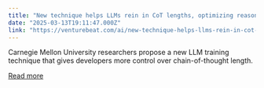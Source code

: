 ```yaml
---
title: "New technique helps LLMs rein in CoT lengths, optimizing reasoning without exploding compute costs"
date: "2025-03-13T19:11:47.000Z"
link: "https://venturebeat.com/ai/new-technique-helps-llms-rein-in-cot-lengths-optimizing-reasoning-without-exploding-compute-costs/"
---
```


Carnegie Mellon University researchers propose a new LLM training technique that gives developers more control over chain-of-thought length.

[Read more](https://venturebeat.com/ai/new-technique-helps-llms-rein-in-cot-lengths-optimizing-reasoning-without-exploding-compute-costs/)

